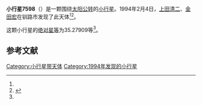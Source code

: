 {{Infobox planet
| bgcolour = #FFFFC0
| name = 7598
| symbol = 
| image = 
| caption = 
| discovery = yes
| discovery_ref = 
| discoverer = [[上田清二|上田清二]]、[[金田宏|金田宏]]
| discovery_site = [[钏路市|钏路市]] 
| discovered = 1994年2月4日
| designations = yes
| mp_name = 
| named_after = 
| alt_names = 1994 CS/ 1962 EE
| mp_category = [[主带小行星|主带小行星]]
| orbit_ref = <ref name="a">[http://ssd.jpl.nasa.gov/sbdb.cgi?sstr=7598 7598] {{Wayback|url=http://ssd.jpl.nasa.gov/sbdb.cgi?sstr=7598 |date=20210827030237 }}，小行星數據庫瀏覽器（JPL Small-Body Database Browser）－[[美国国家航空航天局|美国国家航空航天局]]喷气推进实验室</ref>
| epoch = 2456400.5 (2013年4月18日更新)
| aphelion = {{convert|3.5922477|AU|km|3|abbr=on|lk=out}}
| perihelion = {{convert|2.4756507|AU|km|3|abbr=on}}
| semimajor = {{convert|3.0339492|AU|km|3|abbr=on}}
| eccentricity = 0.1840171
| period = 1930.238086 [[日|日]]<br />5.28[[儒略年|儒略年]]
| avg_speed = 
| inclination = 8.05047
| asc_node = 143.64598
| mean_anomaly = 
| arg_peri = 35.27909
| satellites = 
| physical_characteristics = yes
| dimensions = 
| mass = 
| density = 
| surface_grav = 
| escape_velocity = 
| sidereal_day = 
| axial_tilt = 
| pole_ecliptic_lat = 
| pole_ecliptic_lon = 
| albedo = 
| temperatures= 
| temp_name1 = 
| mean_temp_1 = 
| max_temp_1 = 
| temp_name2 = 
| max_temp_2 = 
| spectral_type = 
| abs_magnitude = 35.27909
}}

'''小行星7598'''（{{lang-en|7598}}）是一颗围绕[[太阳|太阳]][[公转|公转]]的[[小行星|小行星]]。1994年2月4日，[[上田清二|上田清二]]、[[金田宏|金田宏]]在钏路市发现了此天体<ref name="a" /><ref>{{cite news|title=小行星列表|url=http://cfa-www.harvard.edu/iau/lists/NumberedMPs.txt|accessdate=2013-07-08|newspaper=哈佛大学|archive-date=2008-05-17|archive-url=https://web.archive.org/web/20080517010638/http://cfa-www.harvard.edu/iau/lists/NumberedMPs.txt|dead-url=no}}</ref>。

这颗小行星的[[绝对星等|绝对星等]]为35.27909等<ref name="a" />。

==参考文献==
{{reflist}}
{{Minor Planet Number|[[小行星7597|小行星7597]]|[[小行星7599|小行星7599]]}}

{{小天体}}

[[Category:小行星带天体|Category:小行星带天体]]
[[Category:1994年发现的小行星|Category:1994年发现的小行星]]

{{asteroid-stub}}